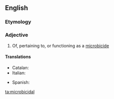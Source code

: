 ==English==

===Etymology===
{{suffix|microbicide|al}}

===Adjective===
{{en-adj}}

# Of, pertaining to, or functioning as a [[microbicide]]

====Translations====
{{trans-top|of, pertaining to, or functioning as a microbicide}}
* Catalan: {{t|ca|microbicida}}
* Italian: {{t|it|microbicida}}
{{trans-mid}}
* Spanish: {{t|es|microbicida}}
{{trans-bottom}}

[[ta:microbicidal]]